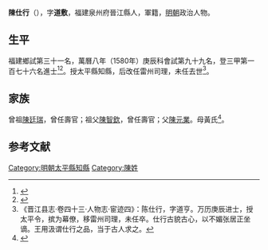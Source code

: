 {{明清人物信息框
| 姓名 = 陳仕行
| 原名 =
| 圖片名稱= 
| 圖片大小 =
| 圖片說明 = 
| 最高職務 =
| 國家 = 大明 
| 爵位 =
| 籍貫 = 福建泉州府晉江縣
| 族裔 = 
| 旗籍 = 
| 字號 = 
| 諡號 =
| 出生日期 = 生年不詳
| 出生地點 = 
| 逝世日期 = 卒年不詳
| 逝世地點 =
| 墓葬 =
| 配偶 = 
| 親屬 = 
| 出身 =
* 萬曆八年庚辰科進士
| 經歷 =
| 著作 =  
}}
'''陳仕行'''（{{bd|？||？|catIdx=}}），字'''道敷'''，福建泉州府晉江縣人，軍籍，[[明朝|明朝]]政治人物。

== 生平 ==
福建鄉試第三十一名，萬曆八年（1580年）庚辰科會試第九十九名，登三甲第一百七十六名進士<ref>{{Cite book|title=《皇明贡举考》卷五|last=（明）[[张朝瑞|张朝瑞]]|first=|publisher=《续修四库全书》史部第828册|year=|isbn=|location=|pages=}}</ref><ref>{{Cite book|title=贡举志五种 上|last=鲁小俊，江俊伟著|first=|publisher=武汉：武汉大学出版社|year=2009|isbn=978-7-307-07043-1|location=|pages=}}</ref>。授太平縣知縣，后改任雷州司理，未任去世<ref>《晋江县志·卷四十三·人物志·宦迹四》：陈仕行，字道亨。万历庚辰进士，授太平令，摈为幕僚，移雷州司理，未任卒。仕行古貌古心，以不媚张居正坐谪。王用汲谓仕行之品，当于古人求之。</ref>。

== 家族 ==
曾祖[[陳廷瑞|陳廷瑞]]，曾任壽官；祖父[[陳智欽|陳智欽]]，曾任壽官；父[[陳元業|陳元業]]。母黃氏<ref>{{Cite book|title=天一阁藏明代科举录选刊 登科录 点校本|last=龚延明主编|first=|publisher=宁波出版社|year=2016|isbn=978-7-5526-2320-8|location=宁波|pages=|quote=《天一閣藏明代科舉錄選刊.登科錄》之《萬曆八年庚辰科登科錄》}}</ref>。

==参考文献==
{{reflist}}

{{萬曆八年庚辰科殿試金榜}}

[[Category:明朝太平縣知縣|Category:明朝太平縣知縣]]
[[Category:陳姓|Category:陳姓]]


{{明朝人物小作品}}